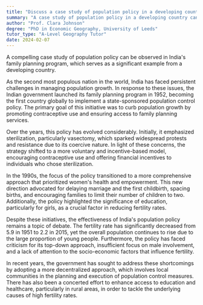 ```yaml
---
title: "Discuss a case study of population policy in a developing country"
summary: "A case study of population policy in a developing country can be seen in India's family planning programme."
author: "Prof. Clara Johnson"
degree: "PhD in Economic Geography, University of Leeds"
tutor_type: "A-Level Geography Tutor"
date: 2024-02-07
---
```


A compelling case study of population policy can be observed in India's family planning program, which serves as a significant example from a developing country.

As the second most populous nation in the world, India has faced persistent challenges in managing population growth. In response to these issues, the Indian government launched its family planning program in 1952, becoming the first country globally to implement a state-sponsored population control policy. The primary goal of this initiative was to curb population growth by promoting contraceptive use and ensuring access to family planning services.

Over the years, this policy has evolved considerably. Initially, it emphasized sterilization, particularly vasectomy, which sparked widespread protests and resistance due to its coercive nature. In light of these concerns, the strategy shifted to a more voluntary and incentive-based model, encouraging contraceptive use and offering financial incentives to individuals who chose sterilization.

In the 1990s, the focus of the policy transitioned to a more comprehensive approach that prioritized women's health and empowerment. This new direction advocated for delaying marriage and the first childbirth, spacing births, and encouraging families to limit their number of children to two. Additionally, the policy highlighted the significance of education, particularly for girls, as a crucial factor in reducing fertility rates.

Despite these initiatives, the effectiveness of India's population policy remains a topic of debate. The fertility rate has significantly decreased from $5.9$ in $1951$ to $2.2$ in $2015$, yet the overall population continues to rise due to the large proportion of young people. Furthermore, the policy has faced criticism for its top-down approach, insufficient focus on male involvement, and a lack of attention to the socio-economic factors that influence fertility.

In recent years, the government has sought to address these shortcomings by adopting a more decentralized approach, which involves local communities in the planning and execution of population control measures. There has also been a concerted effort to enhance access to education and healthcare, particularly in rural areas, in order to tackle the underlying causes of high fertility rates.
    